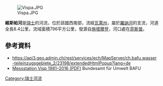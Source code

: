 {{Coord|46.30224|N|7.86980|E|display=title}}
[[Image:Vispa.JPG|right]]

'''維斯帕河'''是[[瑞士|瑞士]]的河流，位於該國西南部，流經[[瓦萊州|瓦萊州]]，屬於[[羅訥河|羅訥河]]的支流，河道全長8.4公里，流域面積796平方公里，發源自[[施塔爾登|施塔爾登]]，河口處在[[菲斯普|菲斯普]]。

==參考資料==
* https://api3.geo.admin.ch/rest/services/ech/MapServer/ch.bafu.wasser-teileinzugsgebiete_2/23198/extendedHtmlPopup?lang=de
* [https://www.hydrodaten.admin.ch/lhg/sdi/jahrestabellen/2351Q_16.pdf Messstation Visp 1981–2016 (PDF)] Bundesamt für Umwelt BAFU

{{Switzerland-geo-stub}}
[[Category:瑞士河流|Category:瑞士河流]]